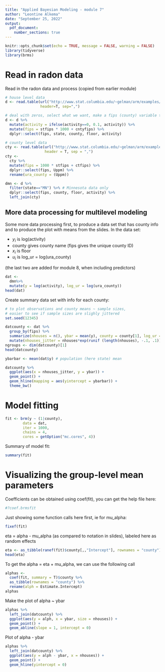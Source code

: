 ```yaml
---
title: "Applied Bayesian Modeling - module 7"
author: "Leontine Alkema"
date: "September 25, 2022"
output: 
  pdf_document:
    number_sections: true
---
```


```r
knitr::opts_chunk$set(echo = TRUE, message = FALSE, warning = FALSE)
library(tidyverse)
library(brms)
```

# Read in radon data 
Read in the radon data and process (copied from earlier module)
```r
# house level data
d <- read.table(url("http://www.stat.columbia.edu/~gelman/arm/examples/radon/srrs2.dat"), 
                header=T, sep=",")

# deal with zeros, select what we want, make a fips (county) variable to match on 
d <- d %>% 
  mutate(activity = ifelse(activity==0, 0.1, activity)) %>% 
  mutate(fips = stfips * 1000 + cntyfips) %>%   
  dplyr::select(fips, state, county, floor, activity)

# county level data
cty <- read.table(url("http://www.stat.columbia.edu/~gelman/arm/examples/radon/cty.dat"), 
                  header = T, sep = ",")
cty <- 
  cty %>% 
  mutate(fips = 1000 * stfips + ctfips) %>% 
  dplyr::select(fips, Uppm) %>%
  rename(ura_county = (Uppm))

dmn <- d %>% 
  filter(state=="MN") %>% # Minnesota data only
  dplyr::select(fips, county, floor, activity) %>% 
  left_join(cty) 

```



## More data processing for multilevel modeling

Some more data processing first, to produce a data set that has county info and to produce the plot with means from the slides. In the data set:

- $y_i$ is log(activity)
- county gives county name (fips gives the unique county ID)
- $x_i$ is floor
- $u_i$ is log_ur = log(ura_county)

(the last two are added for module 8, when including predictors)

```r
dat <- 
  dmn%>%
  mutate(y = log(activity), log_ur = log(ura_county))
head(dat)
```

Create summary data set with info for each county:
```r
# to plot observations and county means ~ sample sizes, 
# easier to see if sample sizes are slighly jittered
set.seed(12345)

datcounty <- dat %>%
  group_by(fips) %>%
  summarize(nhouses = n(), ybar = mean(y), county = county[1], log_ur = log_ur[1]) %>%
  mutate(nhouses_jitter = nhouses*exp(runif (length(nhouses), -.1, .1)))
ngroups <- dim(datcounty)[1]
head(datcounty)
```


```r
ybarbar <- mean(dat$y) # population (here state) mean
```

```r
datcounty %>% 
  ggplot(aes(x = nhouses_jitter, y = ybar)) +
  geom_point() + 
  geom_hline(mapping = aes(yintercept = ybarbar)) + 
  theme_bw()
```

# Model fitting

```r
fit <- brm(y ~ (1|county), 
        data = dat, 
        iter = 1000,
        chains = 4,
        cores = getOption("mc.cores", 4))
```

Summary of model fit: 
```r
summary(fit)
```

# Visualizing the group-level mean parameters 

Coefficients can be obtained using coef(fit), you can get the help file here:
```r
#?coef.brmsfit 
```

Just showing some function calls here first, ie for  mu_alpha:
```r
fixef(fit)
```


eta = alpha - mu_alpha (as compared to notation in slides), labeled here as random effects 
```r
eta <- as_tibble(ranef(fit)$county[,,"Intercept"], rownames = "county")
head(eta)
```

To get the alpha = eta + mu_alpha, we can use the following call
```r
alphas <-
  coef(fit, summary = T)$county %>% 
  as_tibble(rownames = "county") %>%
  rename(alph = Estimate.Intercept)
alphas 
```

Make the plot of alpha ~ ybar
```r
alphas %>%
  left_join(datcounty) %>%
  ggplot(aes(y = alph, x = ybar, size = nhouses)) +
  geom_point() +
  geom_abline(slope = 1, intercept = 0)
```

Plot of alpha - ybar
```r
alphas %>%
  left_join(datcounty) %>%
  ggplot(aes(y = alph - ybar, x = nhouses)) +
  geom_point() +
  geom_hline(yintercept = 0)
```

